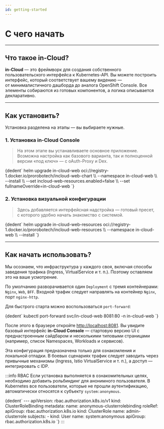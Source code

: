 ```yaml
---
id: getting-started
---
```



# С чего начать

---
## Что такое in-Cloud?

**in-Cloud** — это фреймворк для создания собственного пользовательского интерфейса к&nbsp;Kubernetes-API. Вы можете построить интерфейс, который соответствует вашему видению — от&nbsp;минималистичного дашборда до&nbsp;аналога OpenShift Console. Все элементы собираются из&nbsp;готовых компонентов, а&nbsp;логика описывается декларативно.


---
## Как установить?

Установка разделена на&nbsp;этапы — вы выбираете нужные.


### 1. Установка in-Cloud Console
> На&nbsp;этом этапе вы устанавливаете основное приложение. Возможна настройка как&nbsp;базового варианта, так&nbsp;и&nbsp;полноценной версии «под&nbsp;ключ» — с&nbsp;oAuth-Proxy и&nbsp;Dex.

<CodeBlock language="bash">
  {dedent`
    helm upgrade in-cloud-web oci://registry-1.docker.io/prorobotech/incloud-web-chart \\
      --namespace in-cloud-web \\
      --install \\
      --set incloud-web-resources.enabled=false \\
      --set fullnameOverride=in-cloud-web
  `}
</CodeBlock>


### 2. Установка визуальной конфигурации
> Здесь добавляется интерфейсная надстройка — готовый пресет, с&nbsp;которого удобно начать знакомство с&nbsp;системой.

<CodeBlock language="bash">
  {dedent`
    helm upgrade in-cloud-web-resources oci://registry-1.docker.io/prorobotech/incloud-web-resources \\
      --namespace in-cloud-web \\
      --install
  `}
</CodeBlock>

---

## Как начать использовать?

Мы осознаем, что инфраструктура у&nbsp;каждого своя, включая способы заведения трафика (Ingress, VirtualService и&nbsp;т. п.). Поэтому оставляем это на&nbsp;ваше усмотрение.

По&nbsp;умолчанию разворачивается один `Deployment` с&nbsp;тремя контейнерами: `Nginx`, `Web`, `BFF`. Входной трафик следует направлять на&nbsp;контейнер `Nginx`, порт `nginx-http`.

Для быстрого старта можно воспользоваться `port-forward`:

<CodeBlock language="bash">
  {dedent`
    kubectl port-forward svc/in-cloud-web 8081:80 -n in-cloud-web
  `}
</CodeBlock>

После этого в браузере откройте [http://localhost:8081](http://localhost:8081).
Вы увидите базовый интерфейс **in-Cloud Console** — стартовую версию UI с преднастроенным сайдбаром и несколькими типовыми страницами (например, список Namespaces, Workloads и сервисов).

Эта конфигурация предназначена только для ознакомления и локальной отладки.
В боевых сценариях трафик следует заводить через привычные механизмы (Ingress, Istio VirtualService и т. п.), а доступ — интегрировать с IDP.

:::info RBAC
Если установка выполняется в ознакомительных целях, необходимо добавить рольбиндинг для анонимного пользователя.
В Kubernetes все пользователи, которые не прошли аутентификацию, автоматически относятся к субъекту `system:anonymous`.

<CodeBlock language="yaml">
  {dedent`
    ---
    apiVersion: rbac.authorization.k8s.io/v1
    kind: ClusterRoleBinding
    metadata:
      name: anonymous-clusterrolebinding
    roleRef:
      apiGroup: rbac.authorization.k8s.io
      kind: ClusterRole
      name: admin-clusterrole
    subjects:
      - kind: User
        name: system:anonymous
        apiGroup: rbac.authorization.k8s.io
  `}
</CodeBlock>
:::

